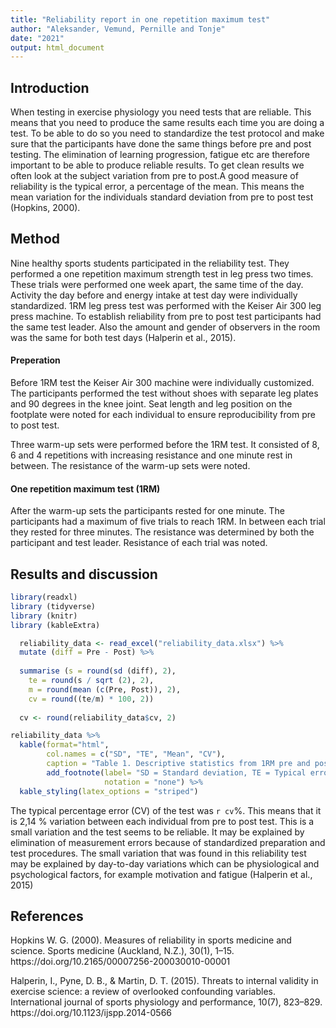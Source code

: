 ```yaml
---
title: "Reliability report in one repetition maximum test"
author: "Aleksander, Vemund, Pernille and Tonje"
date: "2021"
output: html_document
---
```


## Introduction 
When testing in exercise physiology you need tests that are reliable. This means that you need to produce the same results each time you are doing a test. To be able to do so you need to standardize the test protocol and make sure that the participants have done the same things before pre and post testing. The elimination of learning progression, fatigue etc are therefore important to be able to produce reliable results. To get clean results we often look at the subject variation from pre to post.A good measure of reliability is the typical error, a percentage of the mean. This means the mean variation for the individuals standard deviation from pre to post test (Hopkins, 2000). 

## Method 
Nine healthy sports students participated in the reliability test. They performed a one repetition maximum strength test in leg press two times. These trials were performed one week apart, the same time of the day. Activity the day before and energy intake at test day were individually standardized. 1RM leg press test was performed with the Keiser Air 300 leg press machine. To establish reliability from pre to post test participants had the same test leader. Also the amount and gender of observers in the room was the same for both test days (Halperin et al., 2015). 

#### Preperation
Before 1RM test the Keiser Air 300 machine were individually customized. The participants performed the test without shoes with separate leg plates and 90 degrees in the knee joint. Seat length and leg position on the footplate were noted for each individual to ensure reproducibility from pre to post test. 

Three warm-up sets were performed before the 1RM test. It consisted of 8, 6 and 4 repetitions with increasing resistance and one minute rest in between. The resistance of the warm-up sets were noted. 

#### One repetition maximum test (1RM)
After the warm-up sets the participants rested for one minute. The participants had a maximum of five trials to reach 1RM. In between each trial they rested for three minutes. The resistance was determined by both the participant and test leader. Resistance of each trial was noted. 


## Results and discussion

```r

library(readxl)
library (tidyverse)
library (knitr)
library (kableExtra)

  reliability_data <- read_excel("reliability_data.xlsx") %>%
  mutate (diff = Pre - Post) %>%
  
  summarise (s = round(sd (diff), 2),
    te = round(s / sqrt (2), 2), 
    m = round(mean (c(Pre, Post)), 2), 
    cv = round((te/m) * 100, 2))
  
  cv <- round(reliability_data$cv, 2)


```
```r
reliability_data %>% 
  kable(format="html",  
        col.names = c("SD", "TE", "Mean", "CV"),
        caption = "Table 1. Descriptive statistics from 1RM pre and post test (n = 9).") %>%
        add_footnote(label= "SD = Standard deviation, TE = Typical error, CV = Coeffisient of variation",
                     notation = "none") %>%
  kable_styling(latex_options = "striped") 
```

The typical percentage error (CV) of the test was `r cv`%. This means that it is 2,14 % variation between each individual from pre to post test. This is a small variation and the test seems to be reliable. It may be explained by elimination of measurement errors because of  standardized preparation and test procedures. The small variation that was found in this reliability test may be explained by day-to-day variations which can be physiological and psychological factors, for example motivation and fatigue (Halperin et al., 2015) 


## References 
Hopkins W. G. (2000). Measures of reliability in sports medicine and science. Sports medicine (Auckland, N.Z.), 30(1), 1–15. https://doi.org/10.2165/00007256-200030010-00001

Halperin, I., Pyne, D. B., & Martin, D. T. (2015). Threats to internal validity in exercise science: a review of overlooked confounding variables. International journal of sports physiology and performance, 10(7), 823–829. https://doi.org/10.1123/ijspp.2014-0566 
